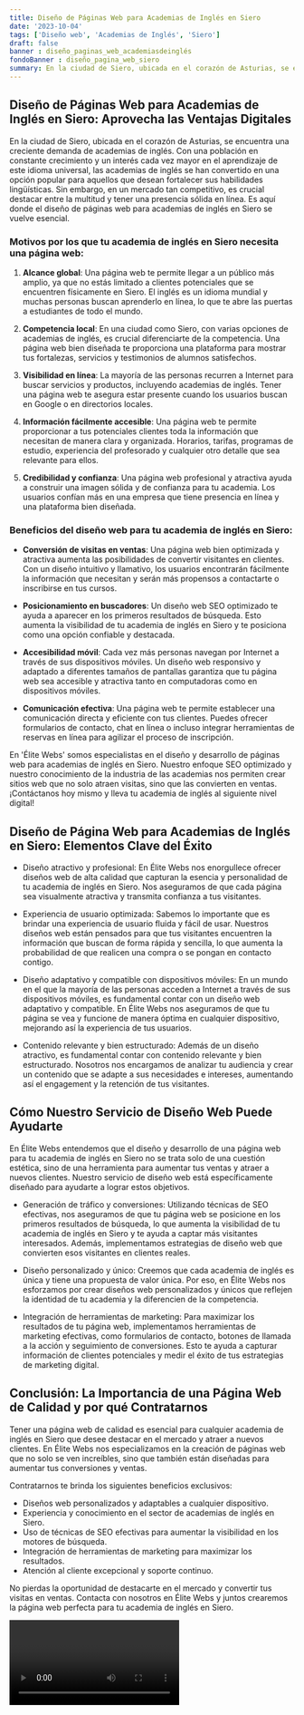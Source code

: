 ```yaml
---
title: Diseño de Páginas Web para Academias de Inglés en Siero
date: '2023-10-04'
tags: ['Diseño web', 'Academias de Inglés', 'Siero']
draft: false
banner : diseño_paginas_web_academiasdeinglés
fondoBanner : diseño_pagina_web_siero
summary: En la ciudad de Siero, ubicada en el corazón de Asturias, se encuentra una creciente demanda de academias de inglés. Con una población en constante crecimiento y un interés cada vez mayor en el aprendizaje de este idioma universal, las academias de inglés se han convertido en una opción popular para aquellos que desean fortalecer sus habilidades lingüísticas. Sin embargo, en un mercado tan competitivo, es crucial destacar entre la multitud y tener una presencia sólida en línea. Es aquí donde el diseño de páginas web para academias de inglés en Siero se vuelve esencial.
---
```


## Diseño de Páginas Web para Academias de Inglés en Siero: Aprovecha las Ventajas Digitales

En la ciudad de Siero, ubicada en el corazón de Asturias, se encuentra una creciente demanda de academias de inglés. Con una población en constante crecimiento y un interés cada vez mayor en el aprendizaje de este idioma universal, las academias de inglés se han convertido en una opción popular para aquellos que desean fortalecer sus habilidades lingüísticas. Sin embargo, en un mercado tan competitivo, es crucial destacar entre la multitud y tener una presencia sólida en línea. Es aquí donde el diseño de páginas web para academias de inglés en Siero se vuelve esencial.

### Motivos por los que tu academia de inglés en Siero necesita una página web:

1. **Alcance global**: Una página web te permite llegar a un público más amplio, ya que no estás limitado a clientes potenciales que se encuentren físicamente en Siero. El inglés es un idioma mundial y muchas personas buscan aprenderlo en línea, lo que te abre las puertas a estudiantes de todo el mundo.

2. **Competencia local**: En una ciudad como Siero, con varias opciones de academias de inglés, es crucial diferenciarte de la competencia. Una página web bien diseñada te proporciona una plataforma para mostrar tus fortalezas, servicios y testimonios de alumnos satisfechos.

3. **Visibilidad en línea**: La mayoría de las personas recurren a Internet para buscar servicios y productos, incluyendo academias de inglés. Tener una página web te asegura estar presente cuando los usuarios buscan en Google o en directorios locales.

4. **Información fácilmente accesible**: Una página web te permite proporcionar a tus potenciales clientes toda la información que necesitan de manera clara y organizada. Horarios, tarifas, programas de estudio, experiencia del profesorado y cualquier otro detalle que sea relevante para ellos.

5. **Credibilidad y confianza**: Una página web profesional y atractiva ayuda a construir una imagen sólida y de confianza para tu academia. Los usuarios confían más en una empresa que tiene presencia en línea y una plataforma bien diseñada.

### Beneficios del diseño web para tu academia de inglés en Siero:

- **Conversión de visitas en ventas**: Una página web bien optimizada y atractiva aumenta las posibilidades de convertir visitantes en clientes. Con un diseño intuitivo y llamativo, los usuarios encontrarán fácilmente la información que necesitan y serán más propensos a contactarte o inscribirse en tus cursos.

- **Posicionamiento en buscadores**: Un diseño web SEO optimizado te ayuda a aparecer en los primeros resultados de búsqueda. Esto aumenta la visibilidad de tu academia de inglés en Siero y te posiciona como una opción confiable y destacada.

- **Accesibilidad móvil**: Cada vez más personas navegan por Internet a través de sus dispositivos móviles. Un diseño web responsivo y adaptado a diferentes tamaños de pantallas garantiza que tu página web sea accesible y atractiva tanto en computadoras como en dispositivos móviles.

- **Comunicación efectiva**: Una página web te permite establecer una comunicación directa y eficiente con tus clientes. Puedes ofrecer formularios de contacto, chat en línea o incluso integrar herramientas de reservas en línea para agilizar el proceso de inscripción.

En 'Élite Webs' somos especialistas en el diseño y desarrollo de páginas web para academias de inglés en Siero. Nuestro enfoque SEO optimizado y nuestro conocimiento de la industria de las academias nos permiten crear sitios web que no solo atraen visitas, sino que las convierten en ventas. ¡Contáctanos hoy mismo y lleva tu academia de inglés al siguiente nivel digital!

<GifSeo />

<Cta />

## Diseño de Página Web para Academias de Inglés en Siero: Elementos Clave del Éxito

- Diseño atractivo y profesional: En Élite Webs nos enorgullece ofrecer diseños web de alta calidad que capturan la esencia y personalidad de tu academia de inglés en Siero. Nos aseguramos de que cada página sea visualmente atractiva y transmita confianza a tus visitantes.

- Experiencia de usuario optimizada: Sabemos lo importante que es brindar una experiencia de usuario fluida y fácil de usar. Nuestros diseños web están pensados para que tus visitantes encuentren la información que buscan de forma rápida y sencilla, lo que aumenta la probabilidad de que realicen una compra o se pongan en contacto contigo.

- Diseño adaptativo y compatible con dispositivos móviles: En un mundo en el que la mayoría de las personas acceden a Internet a través de sus dispositivos móviles, es fundamental contar con un diseño web adaptativo y compatible. En Élite Webs nos aseguramos de que tu página se vea y funcione de manera óptima en cualquier dispositivo, mejorando así la experiencia de tus usuarios.

- Contenido relevante y bien estructurado: Además de un diseño atractivo, es fundamental contar con contenido relevante y bien estructurado. Nosotros nos encargamos de analizar tu audiencia y crear un contenido que se adapte a sus necesidades e intereses, aumentando así el engagement y la retención de tus visitantes.

## Cómo Nuestro Servicio de Diseño Web Puede Ayudarte

En Élite Webs entendemos que el diseño y desarrollo de una página web para tu academia de inglés en Siero no se trata solo de una cuestión estética, sino de una herramienta para aumentar tus ventas y atraer a nuevos clientes. Nuestro servicio de diseño web está específicamente diseñado para ayudarte a lograr estos objetivos.

- Generación de tráfico y conversiones: Utilizando técnicas de SEO efectivas, nos aseguramos de que tu página web se posicione en los primeros resultados de búsqueda, lo que aumenta la visibilidad de tu academia de inglés en Siero y te ayuda a captar más visitantes interesados. Además, implementamos estrategias de diseño web que convierten esos visitantes en clientes reales.

- Diseño personalizado y único: Creemos que cada academia de inglés es única y tiene una propuesta de valor única. Por eso, en Élite Webs nos esforzamos por crear diseños web personalizados y únicos que reflejen la identidad de tu academia y la diferencien de la competencia.

- Integración de herramientas de marketing: Para maximizar los resultados de tu página web, implementamos herramientas de marketing efectivas, como formularios de contacto, botones de llamada a la acción y seguimiento de conversiones. Esto te ayuda a capturar información de clientes potenciales y medir el éxito de tus estrategias de marketing digital.

## Conclusión: La Importancia de una Página Web de Calidad y por qué Contratarnos

Tener una página web de calidad es esencial para cualquier academia de inglés en Siero que desee destacar en el mercado y atraer a nuevos clientes. En Élite Webs nos especializamos en la creación de páginas web que no solo se ven increíbles, sino que también están diseñadas para aumentar tus conversiones y ventas.

Contratarnos te brinda los siguientes beneficios exclusivos:

- Diseños web personalizados y adaptables a cualquier dispositivo.
- Experiencia y conocimiento en el sector de academias de inglés en Siero.
- Uso de técnicas de SEO efectivas para aumentar la visibilidad en los motores de búsqueda.
- Integración de herramientas de marketing para maximizar los resultados.
- Atención al cliente excepcional y soporte continuo.

No pierdas la oportunidad de destacarte en el mercado y convertir tus visitas en ventas. Contacta con nosotros en Élite Webs y juntos crearemos la página web perfecta para tu academia de inglés en Siero.

<Video />

<CtaBot job='Academias de Inglés' city='Siero'/>

<Gmaps query='Siero+españa+maps' />